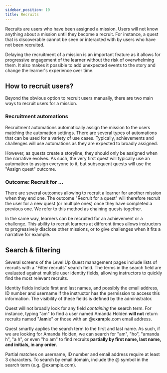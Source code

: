 ```yaml
---
sidebar_position: 10
title: Recruits
---
```


Recruits are users who have been assigned a mission. Users will not know anything about a mission until they become a recruit. For instance, a quest that is discoverable cannot be seen or interacted with by users who have not been recruited.

Delaying the recruitment of a mission is an important feature as it allows for progressive engagement of the learner without the risk of overwhelming them. It also makes it possible to add unexpected events to the story and change the learner's experience over time.

## How to recruit users?

Beyond the obvious option to recruit users manually, there are two main ways to recruit users for a mission.

### Recruitment automations

Recruitment automations automatically assign the mission to the users matching the automation settings. There are several types of automations that can be used for a variety of use cases. Typically, achievements and challenges will use automations as they are expected to broadly assigned.

However, as quests create a storyline, they should only be assigned when the narrative evolves. As such, the very first quest will typically use an automation to assign everyone to it, but subsequent quests will use the "Assign quest" outcome.

### Outcome: Recruit for …

There are several outcomes allowing to recruit a learner for another mission when they end one. The outcome "Recruit for a quest" will therefore recruit the user for a new quest (or multiple ones) once they have completed a previous one. We refer to this method as chaining quests together.

In the same way, learners can be recruited for an achievement or a challenge. This ability to recruit learners at different times allows instructors to progressively disclose other missions, or to give challenges when it fits a narrative for example.

## Search & filtering

Several screens of the Level Up Quest management pages include lists of recruits with a "Filter recruits" search field. The terms in the search field are evaluated against multiple user identity fields, allowing instructors to quickly find the most relevant recruits.

Identity fields include first and last names, and possibly the email address, ID number and username if the instructor has the permission to access this information. The visibility of these fields is defined by the administrator.

Quest will not broadly look for any field _containing_ the search term. For instance, typing "am" to find a user named Amanda Holden **will not** return recruits named "J**am**ie" or those with an @ex**am**ple.com email address.

Quest smartly applies the search term to the first and last name. As such, if we are looking for Amanda Holden, we can search for "am", "ho", "amanda h", "a h", or even "ho am" to find recruits **partially by first name, last name, and initials, in any order**.

Partial matches on username, ID number and email address require at least 3 characters. To search by email domain, include the @ symbol in the search term (e.g. @example.com).

